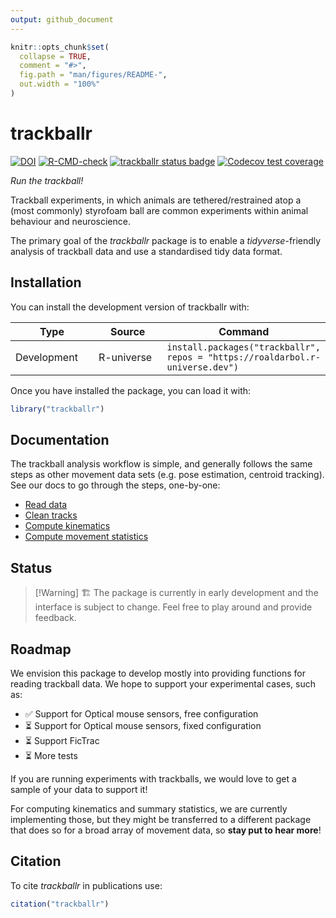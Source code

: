 ```yaml
---
output: github_document
---
```


<!-- README.md is generated from README.Rmd. Please edit that file -->

```r
knitr::opts_chunk$set(
  collapse = TRUE,
  comment = "#>",
  fig.path = "man/figures/README-",
  out.width = "100%"
)
```


# trackballr
<!-- badges: start -->
[![DOI](https://zenodo.org/badge/773406370.svg)](https://zenodo.org/doi/10.5281/zenodo.13235277)
[![R-CMD-check](https://github.com/roaldarbol/trackballr/actions/workflows/R-CMD-check.yaml/badge.svg)](https://github.com/roaldarbol/trackballr/actions/workflows/R-CMD-check.yaml)
[![trackballr status
badge](https://roaldarbol.r-universe.dev/badges/trackballr)](https://roaldarbol.r-universe.dev)
[![Codecov test coverage](https://codecov.io/gh/roaldarbol/trackballr/graph/badge.svg)](https://app.codecov.io/gh/roaldarbol/trackballr)
<!-- badges: end -->

*Run the trackball!*

Trackball experiments, in which animals are tethered/restrained atop a (most commonly) styrofoam ball are common experiments within animal behaviour and neuroscience.

The primary goal of the *trackballr* package is to enable a *tidyverse*-friendly analysis of trackball data and use a standardised  tidy data format.

## Installation

You can install the development version of trackballr with:

Type | Source | Command
---|---|---
Development | R-universe | `install.packages("trackballr", repos = "https://roaldarbol.r-universe.dev")`

Once you have installed the package, you can load it with:

```r
library("trackballr")
```

## Documentation

The trackball analysis workflow is simple, and generally follows the same steps as other movement data sets (e.g. pose estimation, centroid tracking). See our docs to go through the steps, one-by-one:

- [Read data](https://www.roald-arboel.com/trackballr/articles/Read-data.html)
- [Clean tracks](https://www.roald-arboel.com/trackballr/articles/Clean-tracks.html)
- [Compute kinematics](https://www.roald-arboel.com/trackballr/articles/Compute-kinematics.html)
- [Compute movement statistics](https://www.roald-arboel.com/trackballr/articles/Compute-movement-statistics.html)

## Status
> [!Warning]
> 🏗️ The package is currently in early development and the interface is subject to change. Feel free to play around and provide feedback.


## Roadmap

We envision this package to develop mostly into providing functions for reading trackball data. We hope to support your experimental cases, such as:

- ✅ Support for Optical mouse sensors, free configuration
- ⏳ Support for Optical mouse sensors, fixed configuration
- ⏳ Support FicTrac
- ⏳ More tests

If you are running experiments with trackballs, we would love to get a sample of your data to support it!

For computing kinematics and summary statistics, we are currently implementing those, but they might be transferred to a different package that does so for a broad array of movement data, so **stay put to hear more**!

## Citation

To cite *trackballr* in publications use:

```r
citation("trackballr")
```
